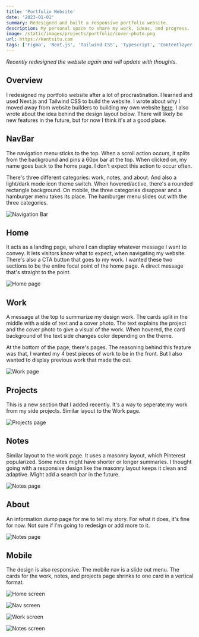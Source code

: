```yaml
---
title: 'Portfolio Website'
date: '2023-01-01'
summary: Redesigned and built a responsive portfolio website.
description: My personal space to share my work, ideas, and progress.
image: /static/images/projects/portfolio/cover-photo.png
url: https://kentsitu.com
tags: ['Figma', 'Next.js', 'Tailwind CSS', 'Typescript', 'Contentlayer']
---
```


_Recently redesigned the website again and will update with thoughts._

## Overview

I redesigned my portfolio website after a lot of procrastination. I learned and used Next.js and Tailwind CSS to build the website. I wrote about why I moved away from website builders to building my own website <a href="/writing/portfolio-update" target="_blank" rel="noreferrer noopener">here</a>. I also wrote about the idea behind the design layout below. There will likely be new features in the future, but for now I think it's at a good place.

## NavBar

The navigation menu sticks to the top. When a scroll action occurs, it splits from the background and pins a 60px bar at the top. When clicked on, my name goes back to the home page. I don't expect this action to occur often.

There's three different categories: work, notes, and about. And also a light/dark mode icon theme switch. When hovered/active, there's a rounded rectangle background. On mobile, the three categories disappear and a hamburger menu takes its place. The hamburger menu slides out with the three categories.

![Navigation Bar](/static/images/projects/portfolio/navbar.png)

## Home

It acts as a landing page, where I can display whatever message I want to convey. It lets visitors know what to expect, when navigating my website. There's also a CTA button that goes to my work. I wanted these two sections to be the entire focal point of the home page. A direct message that's straight to the point.

![Home page](/static/images/projects/portfolio/home.png)

## Work

A message at the top to summarize my design work. The cards split in the middle with a side of text and a cover photo. The text explains the project and the cover photo to give a visual of the work. When hovered, the card background of the text side changes color depending on the theme.

At the bottom of the page, there's pages. The reasoning behind this feature was that, I wanted my 4 best pieces of work to be in the front. But I also wanted to display previous work that made the cut.

![Work page](/static/images/projects/portfolio/work.png)

## Projects

This is a new section that I added recently. It's a way to seperate my work from my side projects. Similar layout to the Work page.

![Projects page](/static/images/projects/portfolio/projects.png)

## Notes

Similar layout to the work page. It uses a masonry layout, which Pinterest popularized. Some notes might have shorter or longer summaries. I thought going with a responsive design like the masonry layout keeps it clean and adaptive. Might add a search bar in the future.

![Notes page](/static/images/projects/portfolio/notes.png)

## About

An information dump page for me to tell my story. For what it does, it's fine for now. Not sure if I'm going to redesign or add more to it.

![Notes page](/static/images/projects/portfolio/about.png)

## Mobile

The design is also responsive. The mobile nav is a slide out menu. The cards for the work, notes, and projects page shrinks to one card in a vertical format.

<div className="projectImageGrid">

![Home screen](/static/images/projects/portfolio/mob-home.png)

![Nav screen](/static/images/projects/portfolio/mob-nav.png)

![Work screen](/static/images/projects/portfolio/mob-work.png)

![Notes screen](/static/images/projects/portfolio/mob-notes.png)

</div>
